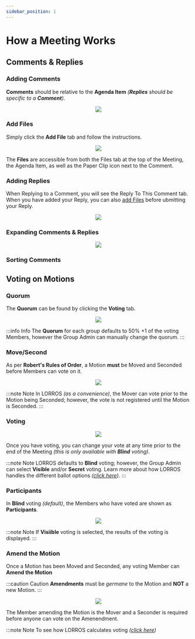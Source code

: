```yaml
---
sidebar_position: 1
---
```



# How a Meeting Works

## Comments & Replies

### Adding Comments

**Comments** should be relative to the **Agenda Item** _(**Replies** should be specific to a **Comment**)_.

<center>
	<img src={useBaseUrl('/img/global/addingComments-2.gif')} />
</center>

### Add Files

Simply click the **Add File** tab and follow the instructions.

<center>
	<img src={useBaseUrl('/img/global/addFiles-2.gif')} />
</center>

The **Files** are accessible from both the Files tab at the top of the Meeting, the Agenda Item, as well as the Paper Clip icon next to the Comment.

### Adding Replies

When Replying to a Comment, you will see the Reply To This Comment tab. When you have added your Reply, you can also [add Files](#add-files) before ubmitting your Reply.

<center>
	<img src={useBaseUrl('/img/global/addingReplies-2.gif')} />
</center>

### Expanding Comments & Replies

<Expanding />

<center>
	<img src={useBaseUrl('/img/global/expanding.gif')} />
</center>

### Sorting Comments

<Sorting />

## Voting on Motions

### Quorum

The **Quorum** can be found by clicking the **Voting** tab.

<center>
	<img src={useBaseUrl('/img/meetings/quorum.gif')} />
</center>

:::info Info
The **Quorum** for each group defaults to 50% +1 of the voting Members, however the Group Admin can manually change the quorum.
:::

### Move/Second

As per **Robert's Rules of Order**, a Motion **must** be Moved and Seconded before Members can vote on it.

<center>
	<img src={useBaseUrl('/img/meetings/move.gif')} />
</center>

:::note Note
In LORROS _(as a convenience)_, the Mover can vote prior to the Motion being Seconded; however, the vote is not registered until the Motion is Seconded.
:::

### Voting

<center>
	<img src={useBaseUrl('/img/meetings/voting.gif')} />
</center>

Once you have voting, you can change your vote at any time prior to the end of the Meeting _(this is only available with **Blind** voting)_.

:::note Note
LORROS defaults to **Blind** voting; however, the Group Admin can select **Visible** and/or **Secret** voting.
Learn more about how LORROS handles the different ballot options _([click here](../voting/intro#ballot-options))_.
:::

### Participants

In **Blind** voting _(default)_, the Members who have voted are shown as **Participants**.

<center>
	<img src={useBaseUrl('/img/meetings/participants.gif')} />
</center>

:::note Note
If **Visiible** voting is selected, the results of the voting is displayed.
:::

### Amend the Motion

Once a Motion has been Moved and Seconded, any voting Member can **Amend the Motion**

:::caution Caution
**Amendments** must be _germane_ to the Motion and **NOT** a new Motion.
:::

<center>
	<img src={useBaseUrl('/img/meetings/amend-1.jpg')} />
</center>

The Member amending the Motion is the Mover and a Seconder is required before anyone can vote on the Amenendment.

:::note Note
To see how LORROS calculates voting _([click here](../voting/intro#voting))_
